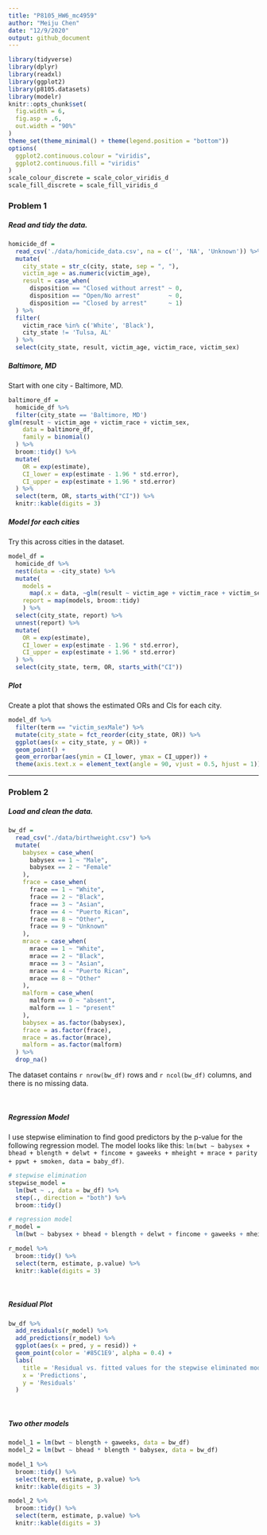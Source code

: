 ```yaml
---
title: "P8105_HW6_mc4959"
author: "Meiju Chen"
date: "12/9/2020"
output: github_document
---
```



```r
library(tidyverse)
library(dplyr)
library(readxl)
library(ggplot2)
library(p8105.datasets)
library(modelr)
knitr::opts_chunk$set(
  fig.width = 6,
  fig.asp = .6,
  out.width = "90%"
)
theme_set(theme_minimal() + theme(legend.position = "bottom"))
options(
  ggplot2.continuous.colour = "viridis",
  ggplot2.continuous.fill = "viridis"
)
scale_colour_discrete = scale_color_viridis_d
scale_fill_discrete = scale_fill_viridis_d

```

### Problem 1

##### Read and tidy the data.

```r

homicide_df = 
  read_csv('./data/homicide_data.csv', na = c('', 'NA', 'Unknown')) %>%
  mutate(
    city_state = str_c(city, state, sep = ", "),
    victim_age = as.numeric(victim_age),
    result = case_when(
      disposition == "Closed without arrest" ~ 0,
      disposition == "Open/No arrest"        ~ 0,
      disposition == "Closed by arrest"      ~ 1)
  ) %>% 
  filter(
    victim_race %in% c('White', 'Black'),
    city_state != 'Tulsa, AL'
  ) %>% 
  select(city_state, result, victim_age, victim_race, victim_sex)

```

##### Baltimore, MD

Start with one city - Baltimore, MD.

```r

baltimore_df = 
  homicide_df %>% 
  filter(city_state == 'Baltimore, MD')
glm(result ~ victim_age + victim_race + victim_sex,
    data = baltimore_df,
    family = binomial()
  ) %>% 
  broom::tidy() %>% 
  mutate(
    OR = exp(estimate),
    CI_lower = exp(estimate - 1.96 * std.error),
    CI_upper = exp(estimate + 1.96 * std.error)
  ) %>% 
  select(term, OR, starts_with("CI")) %>% 
  knitr::kable(digits = 3)

```


##### Model for each cities

Try this across cities in the dataset.

```r

model_df = 
  homicide_df %>% 
  nest(data = -city_state) %>% 
  mutate(
    models = 
      map(.x = data, ~glm(result ~ victim_age + victim_race + victim_sex, data = .x, family = binomial())),
    report = map(models, broom::tidy)
    ) %>%
  select(city_state, report) %>% 
  unnest(report) %>% 
  mutate(
    OR = exp(estimate),
    CI_lower = exp(estimate - 1.96 * std.error),
    CI_upper = exp(estimate + 1.96 * std.error)
  ) %>% 
  select(city_state, term, OR, starts_with("CI"))

```


##### Plot

Create a plot that shows the estimated ORs and CIs for each city.

```r

model_df %>% 
  filter(term == "victim_sexMale") %>% 
  mutate(city_state = fct_reorder(city_state, OR)) %>% 
  ggplot(aes(x = city_state, y = OR)) +
  geom_point() + 
  geom_errorbar(aes(ymin = CI_lower, ymax = CI_upper)) + 
  theme(axis.text.x = element_text(angle = 90, vjust = 0.5, hjust = 1))

```

***

### Problem 2

##### Load and clean the data.

```r

bw_df = 
  read_csv("./data/birthweight.csv") %>% 
  mutate(
    babysex = case_when(
      babysex == 1 ~ "Male",
      babysex == 2 ~ "Female"
    ),
    frace = case_when(
      frace == 1 ~ "White",
      frace == 2 ~ "Black",
      frace == 3 ~ "Asian",
      frace == 4 ~ "Puerto Rican",
      frace == 8 ~ "Other",
      frace == 9 ~ "Unknown"
    ),
    mrace = case_when(
      mrace == 1 ~ "White",
      mrace == 2 ~ "Black",
      mrace == 3 ~ "Asian",
      mrace == 4 ~ "Puerto Rican",
      mrace == 8 ~ "Other"
    ),
    malform = case_when(
      malform == 0 ~ "absent",
      malform == 1 ~ "present"
    ),
    babysex = as.factor(babysex),
    frace = as.factor(frace),
    mrace = as.factor(mrace),
    malform = as.factor(malform)
  ) %>% 
  drop_na()

```
The dataset contains `r nrow(bw_df)` rows and `r ncol(bw_df)` columns, and there is no missing data.

<br>

##### Regression Model

I use stepwise elimination to find good predictors by the p-value for the following regression model. The model looks like this: `lm(bwt ~ babysex + bhead + blength + delwt + fincome + gaweeks + mheight + mrace + parity + ppwt + smoken, data = baby_df)`.

```r

# stepwise elimination
stepwise_model = 
  lm(bwt ~ ., data = bw_df) %>% 
  step(., direction = "both") %>% 
  broom::tidy()

# regression model
r_model = 
  lm(bwt ~ babysex + bhead + blength + delwt + fincome + gaweeks + mheight + mrace + parity + ppwt + smoken, data = bw_df)

r_model %>% 
  broom::tidy() %>% 
  select(term, estimate, p.value) %>% 
  knitr::kable(digits = 3)

```

<br>

##### Residual Plot

```r

bw_df %>% 
  add_residuals(r_model) %>% 
  add_predictions(r_model) %>% 
  ggplot(aes(x = pred, y = resid)) +
  geom_point(color = '#85C1E9', alpha = 0.4) +
  labs(
    title = 'Residual vs. fitted values for the stepwise eliminated model',
    x = 'Predictions',
    y = 'Residuals'
  )

```

<br>

##### Two other models

```r

model_1 = lm(bwt ~ blength + gaweeks, data = bw_df)
model_2 = lm(bwt ~ bhead * blength * babysex, data = bw_df)

model_1 %>% 
  broom::tidy() %>% 
  select(term, estimate, p.value) %>% 
  knitr::kable(digits = 3)

model_2 %>% 
  broom::tidy() %>% 
  select(term, estimate, p.value) %>% 
  knitr::kable(digits = 3)

```

